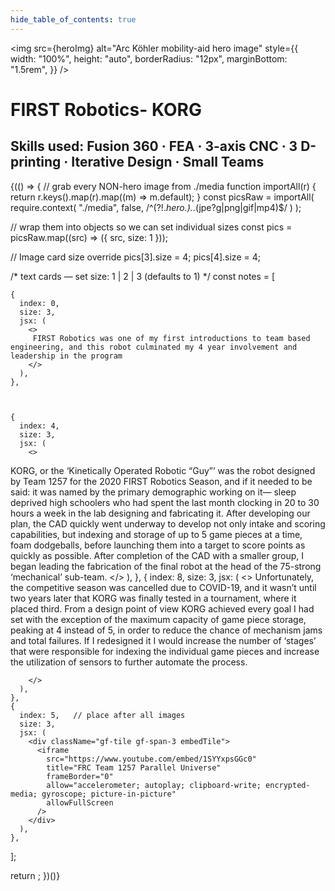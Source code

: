 ```yaml
--- 
hide_table_of_contents: true
---
```


   
<!-- Hero Image -->

<img
  src={heroImg}
  alt="Arc Köhler mobility-aid hero image"
  style={{
    width: "100%",
    height: "auto",
    borderRadius: "12px",
    marginBottom: "1.5rem",
  }}
/>
   
<!-- /* Title Block */ -->

# FIRST Robotics- KORG

## Skills used: Fusion 360 · FEA · 3-axis CNC · 3 D-printing · Iterative Design · Small Teams

{(() => {
// grab every NON-hero image from ./media
  function importAll(r) {
    return r.keys().map(r).map((m) => m.default);
  }
 const picsRaw = importAll(
  require.context(
    "./media",
    false,
    /^(?!.*hero\.).*\.(jpe?g|png|gif|mp4)$/
  )
);

  // wrap them into objects so we can set individual sizes
  const pics = picsRaw.map((src) => ({ src, size: 1 }));

  // Image card size override
  pics[3].size = 4;
  pics[4].size = 4;

  /* text cards — set size: 1 | 2 | 3   (defaults to 1) */
  const notes = [
   
    {
      index: 0,
      size: 3,
      jsx: (
        <>
         FIRST Robotics was one of my first introductions to team based engineering, and this robot culminated my 4 year involvement and leadership in the program
        </>
      ),
    },
 


    {
      index: 4,
      size: 3,
      jsx: (
        <>
KORG, or the ‘Kinetically Operated Robotic “Guy”’ was the robot designed by Team 1257 for the 2020 FIRST Robotics Season, and if it needed to be said: it was named by the primary demographic working on it— sleep deprived high schoolers who had spent the last month clocking in 20 to 30 hours a week in the lab designing and fabricating it. After developing our plan, the CAD quickly went underway to develop not only intake and scoring capabilities, but indexing and storage of up to 5 game pieces at a time, foam dodgeballs, before launching them into a target to score points as quickly as possible. After completion of the CAD with a smaller group, I began leading the fabrication of the final robot at the head of the 75-strong ‘mechanical’ sub-team.
        </>
      ),
    },
    {
      index: 8,
      size: 3,
      jsx: (
        <>
         Unfortunately, the competitive season was cancelled due to COVID-19, and it wasn’t until two years later that KORG was finally tested in a tournament, where it placed third. From a design point of view KORG achieved every goal I had set with the exception of the maximum capacity of game piece storage, peaking at 4 instead of 5, in order to reduce the chance of mechanism jams and total failures. If I redesigned it I would increase the number of ‘stages’ that were responsible for indexing the individual game pieces and increase the utilization of sensors to further automate the process.

        </>
      ),
    },
    {
      index: 5,   // place after all images
      size: 3,
      jsx: (
        <div className="gf-tile gf-span-3 embedTile">
          <iframe
            src="https://www.youtube.com/embed/1SYYxpsGGc0"
            title="FRC Team 1257 Parallel Universe"
            frameBorder="0"
            allow="accelerometer; autoplay; clipboard-write; encrypted-media; gyroscope; picture-in-picture"
            allowFullScreen
          />
        </div>
      ),
    },
  ];


  return <GalleryFlex images={pics} textSlots={notes} />;
})()}